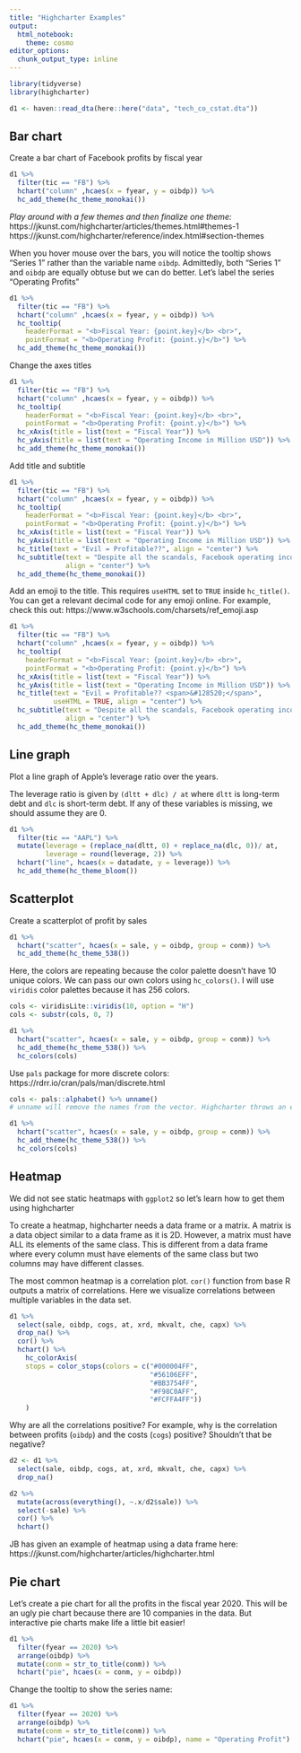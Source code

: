 ```yaml
---
title: "Highcharter Examples"
output:
  html_notebook:
    theme: cosmo
editor_options:
  chunk_output_type: inline
---
```


```r
library(tidyverse)
library(highcharter)

d1 <- haven::read_dta(here::here("data", "tech_co_cstat.dta"))
```

## Bar chart

Create a bar chart of Facebook profits by fiscal year

```r
d1 %>% 
  filter(tic == "FB") %>% 
  hchart("column" ,hcaes(x = fyear, y = oibdp)) %>% 
  hc_add_theme(hc_theme_monokai())
```

*Play around with a few themes and then finalize one theme:* 
https://jkunst.com/highcharter/articles/themes.html#themes-1
https://jkunst.com/highcharter/reference/index.html#section-themes


When you hover mouse over the bars, you will notice the tooltip shows "Series 1" rather than the variable name `oibdp`. Admittedly, both "Series 1" and `oibdp` are equally obtuse but we can do better. Let's label the series "Operating Profits"


```r
d1 %>% 
  filter(tic == "FB") %>% 
  hchart("column" ,hcaes(x = fyear, y = oibdp)) %>% 
  hc_tooltip(
    headerFormat = "<b>Fiscal Year: {point.key}</b> <br>",
    pointFormat = "<b>Operating Profit: {point.y}</b>") %>% 
  hc_add_theme(hc_theme_monokai())
```

Change the axes titles

```r
d1 %>% 
  filter(tic == "FB") %>% 
  hchart("column" ,hcaes(x = fyear, y = oibdp)) %>% 
  hc_tooltip(
    headerFormat = "<b>Fiscal Year: {point.key}</b> <br>",
    pointFormat = "<b>Operating Profit: {point.y}</b>") %>% 
  hc_xAxis(title = list(text = "Fiscal Year")) %>% 
  hc_yAxis(title = list(text = "Operating Income in Million USD")) %>% 
  hc_add_theme(hc_theme_monokai())
```

Add title and subtitle

```r
d1 %>% 
  filter(tic == "FB") %>% 
  hchart("column" ,hcaes(x = fyear, y = oibdp)) %>% 
  hc_tooltip(
    headerFormat = "<b>Fiscal Year: {point.key}</b> <br>",
    pointFormat = "<b>Operating Profit: {point.y}</b>") %>% 
  hc_xAxis(title = list(text = "Fiscal Year")) %>% 
  hc_yAxis(title = list(text = "Operating Income in Million USD")) %>% 
  hc_title(text = "Evil = Profitable??", align = "center") %>%
  hc_subtitle(text = "Despite all the scandals, Facebook operating income is consistently growing",
              align = "center") %>% 
  hc_add_theme(hc_theme_monokai())
```


Add an emoji to the title. This requires `useHTML` set to `TRUE` inside `hc_title()`. You can get a relevant decimal code for any emoji online. For example, check this out:
https://www.w3schools.com/charsets/ref_emoji.asp


```r
d1 %>% 
  filter(tic == "FB") %>% 
  hchart("column" ,hcaes(x = fyear, y = oibdp)) %>% 
  hc_tooltip(
    headerFormat = "<b>Fiscal Year: {point.key}</b> <br>",
    pointFormat = "<b>Operating Profit: {point.y}</b>") %>% 
  hc_xAxis(title = list(text = "Fiscal Year")) %>% 
  hc_yAxis(title = list(text = "Operating Income in Million USD")) %>% 
  hc_title(text = "Evil = Profitable?? <span>&#128520;</span>",
           useHTML = TRUE, align = "center") %>%
  hc_subtitle(text = "Despite all the scandals, Facebook operating income is consistently growing",
              align = "center") %>% 
  hc_add_theme(hc_theme_monokai())
```

## Line graph

Plot a line graph of Apple's leverage ratio over the years.

The leverage ratio is given by `(dltt + dlc) / at` where `dltt` is long-term debt and `dlc` is short-term debt. If any of these variables is missing, we should assume they are 0.

```r
d1 %>% 
  filter(tic == "AAPL") %>% 
  mutate(leverage = (replace_na(dltt, 0) + replace_na(dlc, 0))/ at,
         leverage = round(leverage, 2)) %>% 
  hchart("line", hcaes(x = datadate, y = leverage)) %>% 
  hc_add_theme(hc_theme_bloom())
```

## Scatterplot

Create a scatterplot of profit by sales

```r
d1 %>% 
  hchart("scatter", hcaes(x = sale, y = oibdp, group = conm)) %>% 
  hc_add_theme(hc_theme_538())
```

Here, the colors are repeating because the color palette doesn't have 10 unique colors. We can pass our own colors using `hc_colors()`. I will use `viridis` color palettes because it has 256 colors.

```r
cols <- viridisLite::viridis(10, option = "H")
cols <- substr(cols, 0, 7)

d1 %>% 
  hchart("scatter", hcaes(x = sale, y = oibdp, group = conm)) %>% 
  hc_add_theme(hc_theme_538()) %>% 
  hc_colors(cols)
```

Use `pals` package for more discrete colors:
https://rdrr.io/cran/pals/man/discrete.html


```r
cols <- pals::alphabet() %>% unname() 
# unname will remove the names from the vector. Highcharter throws an error if you pass a names vector with colors.

d1 %>% 
  hchart("scatter", hcaes(x = sale, y = oibdp, group = conm)) %>% 
  hc_add_theme(hc_theme_538()) %>% 
  hc_colors(cols)
```

## Heatmap

We did not see static heatmaps with `ggplot2` so let's learn how to get them using highcharter

To create a heatmap, highcharter needs a data frame or a matrix. A matrix is a data object similar to a data frame as it is 2D. However, a matrix must have ALL its elements of the same class. This is different from a data frame where every column must have elements of the same class but two columns may have different classes.

The most common heatmap is a correlation plot. `cor()` function from base R outputs a matrix of correlations. Here we visualize correlations between multiple variables in the data set.

```r
d1 %>%
  select(sale, oibdp, cogs, at, xrd, mkvalt, che, capx) %>% 
  drop_na() %>% 
  cor() %>% 
  hchart() %>% 
    hc_colorAxis(
    stops = color_stops(colors = c("#000004FF", 
                                   "#56106EFF", 
                                   "#BB3754FF", 
                                   "#F98C0AFF", 
                                   "#FCFFA4FF"))
    )
```

Why are all the correlations positive? For example, why is the correlation between profits (`oibdp`) and the costs (`cogs`) positive? Shouldn't that be negative?


```r
d2 <- d1 %>%
  select(sale, oibdp, cogs, at, xrd, mkvalt, che, capx) %>% 
  drop_na()

d2 %>% 
  mutate(across(everything(), ~.x/d2$sale)) %>% 
  select(-sale) %>% 
  cor() %>%
  hchart()
```

JB has given an example of heatmap using a data frame here:
https://jkunst.com/highcharter/articles/highcharter.html

## Pie chart

Let's create a pie chart for all the profits in the fiscal year 2020. This will be an ugly pie chart because there are 10 companies in the data. But interactive pie charts make life a little bit easier!

```r
d1 %>% 
  filter(fyear == 2020) %>%
  arrange(oibdp) %>% 
  mutate(conm = str_to_title(conm)) %>% 
  hchart("pie", hcaes(x = conm, y = oibdp))
```

Change the tooltip to show the series name:

```r
d1 %>% 
  filter(fyear == 2020) %>%
  arrange(oibdp) %>% 
  mutate(conm = str_to_title(conm)) %>% 
  hchart("pie", hcaes(x = conm, y = oibdp), name = "Operating Profit")
```



